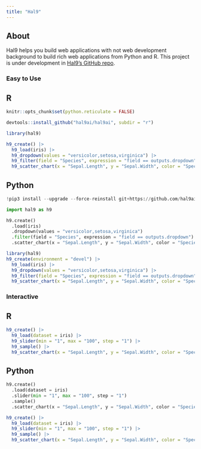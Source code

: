 ```yaml
---
title: "Hal9"
---
```


## About

Hal9 helps you build web applications with not web development background to build rich web applications from Python and R. This project is under development in [Hal9's GitHub repo](https://github.com/hal9ai/hal9ai).

### Easy to Use

::: {.panel-tabset}

## R

```r
knitr::opts_chunk$set(python.reticulate = FALSE)
```

```r
devtools::install_github("hal9ai/hal9ai", subdir = "r")
```

```r
library(hal9)

h9_create() |>
  h9_load(iris) |>
  h9_dropdown(values = "versicolor,setosa,virginica") |>
  h9_filter(field = "Species", expression = "field == outputs.dropdown") |>
  h9_scatter_chart(x = "Sepal.Length", y = "Sepal.Width", color = "Species")
```

## Python

```python
!pip3 install --upgrade --force-reinstall git+https://github.com/hal9ai/hal9ai.git#subdirectory=python
```

```python
import hal9 as h9

h9.create()
  .load(iris)
  .dropdown(values = "versicolor,setosa,virginica")
  .filter(field = "Species", expression = "field == outputs.dropdown")
  .scatter_chart(x = "Sepal.Length", y = "Sepal.Width", color = "Species")
```

:::

```r
library(hal9)
h9_create(environment = "devel") |>
  h9_load(iris) |>
  h9_dropdown(values = "versicolor,setosa,virginica") |>
  h9_filter(field = "Species", expression = "field == outputs.dropdown") |>
  h9_scatter_chart(x = "Sepal.Length", y = "Sepal.Width", color = "Species")
```

### Interactive

::: {.panel-tabset}

## R

```r
h9_create() |>
  h9_load(dataset = iris) |>
  h9_slider(min = "1", max = "100", step = "1") |>
  h9_sample() |>
  h9_scatter_chart(x = "Sepal.Length", y = "Sepal.Width", color = "Species", size = "Petal.Length")
```

## Python

```python
h9.create()
  .load(dataset = iris)
  .slider(min = "1", max = "100", step = "1")
  .sample()
  .scatter_chart(x = "Sepal.Length", y = "Sepal.Width", color = "Species", size = "Petal.Length")
```

:::

```r
h9_create() |>
  h9_load(dataset = iris) |>
  h9_slider(min = "1", max = "100", step = "1") |>
  h9_sample() |>
  h9_scatter_chart(x = "Sepal.Length", y = "Sepal.Width", color = "Species", size = "Petal.Length")
```



